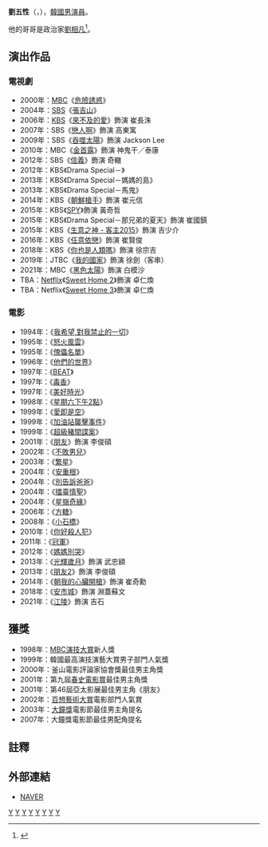 {{藝人
|姓名 = 劉五性
|類型 = 男演員
|圖片 = (친구2) 제작보고회 현장영상 (유오성).jpg
|圖片尺寸 = 
|圖片簡介 = 
|本名 =
|外文名 = 유오성
|外文 = ko
|羅馬拼音 = Yoo Oh Sung
|英文名 =
|暱稱 =
|其他藝名 =
|國籍 = {{KOR}}
|出生日期 = {{birth_date_and_age|1966|9|11}}
|出生地點 = {{KOR}}[[江原道_(韓國)|江原道]][[寧越郡_(韓國)|寧越郡]]
|宗教信仰 = 
|語言 = [[韓語|韓語]]
|職業 = [[演員|演員]]
|教育程度 = [[漢陽大學|漢陽大學]]戲劇電影學系 學士
|出道作 = 
|出道日期 = 1992年
|代表作 = 
|活躍年代 =
|唱片公司 = 
|經紀公司 = Jcon Company
|相關團體 = 
|網站 = 
}}

'''劉五性'''（{{lang-ko|'''유오성'''}}，{{bd|1966年|9月11日|}}），[[韓國|韓國]][[男演員|男演員]]。

他的哥哥是政治家[[劉相凡|劉相凡]]<ref>{{Cite web|title=후배인 윤을 '형'이라 부른다…그는 국민배우 유오성의 친형|url=https://www.joongang.co.kr/article/25072079|access-date=2022-06-03|date=2022-05-18|work=중앙일보|language=ko|archive-date=2022-05-18|archive-url=https://web.archive.org/web/20220518042310/https://www.joongang.co.kr/article/25072079}}</ref>。
 
== 演出作品 ==
=== 電視劇 ===
*2000年：[[文化廣播_(韓國)|MBC]]《[[危險誘惑|危險誘惑]]》
*2004年：[[SBS_(韓國)|SBS]]《[[張吉山_(電視劇)|張吉山]]》
*2006年：[[韓國放送公社|KBS]]《[[來不及的愛|來不及的愛]]》飾演 崔長洙
*2007年：SBS《[[戀人啊_(韓國電視劇)|戀人啊]]》飾演 高東寓
*2009年：SBS《[[吞噬太陽|吞噬太陽]]》飾演 Jackson Lee
*2010年：MBC《[[金首露_(電視劇)|金首露]]》飾演 神鬼干／泰康
*2012年：SBS《[[信義_(韓國電視劇)|信義]]》飾演 奇轍
*2012年：KBS《Drama Special－{{link-ko|國會議員鄭治成失蹤事件|국회의원 정치성 실종사건}}》
*2013年：KBS《Drama Special－媽媽的島》
*2013年：KBS《Drama Special－馬鬼》
*2014年：KBS《[[朝鮮槍手|朝鮮槍手]]》飾演 崔元信
*2015年：KBS《[[SPY|SPY]]》飾演 黃奇哲
*2015年：KBS《Drama Special－那兄弟的夏天》飾演 崔國鎮
*2015年：KBS《[[生意之神_-_客主2015|生意之神 - 客主2015]]》飾演 吉少介
*2016年：KBS《[[任意依戀|任意依戀]]》飾演 崔賢俊
*2018年：KBS《[[你也是人類嗎|你也是人類嗎]]》飾演 徐宗吉
*2019年：JTBC《[[我的國家_(韓國電視劇)|我的國家]]》飾演 徐劍（客串）
*2021年：MBC《[[黑色太陽|黑色太陽]]》飾演 白模沙
*TBA：[[Netflix|Netflix]]《[[Sweet_Home_2|Sweet Home 2]]》飾演 卓仁煥
*TBA：Netflix《[[Sweet_Home_3|Sweet Home 3]]》飾演 卓仁煥

=== 電影 ===
*1994年：《[[我希望,對我禁止的一切|我希望,對我禁止的一切]]》
*1995年：《[[怒火風雲_(1995年電影)|怒火風雲]]》
*1995年：《[[傀儡名單|傀儡名單]]》
*1996年：《[[他們的世界(電影)|他們的世界]]》
*1997年：《[[BEAT|BEAT]]》
*1997年：《[[毒香|毒香]]》
*1997年：《[[美好時光|美好時光]]》
*1998年：《[[星期六下午2點|星期六下午2點]]》
*1999年：《[[愛即是空|愛即是空]]》
*1999年：《[[加油站襲擊事件|加油站襲擊事件]]》
*1999年：《[[超級豬間諜案|超級豬間諜案]]》
*2001年：《[[朋友_(電影)|朋友]]》飾演 李俊碩
*2002年：《[[不敗男兒|不敗男兒]]》
*2003年：《[[繁星|繁星]]》
*2004年：《[[安重根(電影)|安重根]]》
*2004年：《[[別告訴爸爸|別告訴爸爸]]》
*2004年：《[[擂臺情聖|擂臺情聖]]》
*2004年：《[[星嶺奇緣|星嶺奇緣]]》
*2006年：《[[方糖_(電影)|方糖]]》
*2008年：《[[小石橋|小石橋]]》
*2010年：《[[你好殺人犯|你好殺人犯]]》
*2011年：《[[冠軍_(電影)|冠軍]]》
*2012年：《[[媽媽別哭|媽媽別哭]]》
*2013年：《[[光輝歲月_(電影)|光輝歲月]]》飾演 武忠額
*2013年：《[[朋友2|朋友2]]》飾演 李俊碩
*2014年：《[[朝我的心臟開槍|朝我的心臟開槍]]》飾演 崔奇勳
*2018年：《[[安市城_(電影)|安市城]]》飾演 淵蓋蘇文
*2021年：《[[江陵_(韓國電影)|江陵]]》飾演 吉石

== 獲獎 ==
*1998年：[[MBC演技大賞|MBC演技大賞]]新人獎
*1999年：韓國最高演技演藝大賞男子部門人氣獎
*2000年：釜山電影評論家協會獎最佳男主角獎
*2001年：第九屆[[春史電影賞|春史電影賞]]最佳男主角獎
*2001年：第46屆亞太影展最佳男主角《朋友》
*2002年：[[百想藝術大賞|百想藝術大賞]]電影部門人氣賞
*2003年：[[大鐘獎|大鐘獎]]電影節最佳男主角提名
*2007年：大鐘獎電影節最佳男配角提名

== 註釋 ==
{{Reflist}}

== 外部連結 ==
*[http://people.search.naver.com/search.naver?where=nexearch&query=%EC%9C%A0%EC%98%A4%EC%84%B1&sm=tab_etc&ie=utf8&key=PeopleService&os=94700 NAVER] {{Wayback|url=http://people.search.naver.com/search.naver?where=nexearch&query=%EC%9C%A0%EC%98%A4%EC%84%B1&sm=tab_etc&ie=utf8&key=PeopleService&os=94700 |date=20201111190636 }}{{ko}}

{{百想藝術大賞}}
{{春史電影賞最佳男主角}}

[[Category:韓國電視演員|Y]]
[[Category:韓國電影演員|Y]]
[[Category:漢陽大學校友|Y]]
[[Category:亞太影展獲獎者|Y]]
[[Category:江原道出身人物|Y]]
[[Category:劉姓|Y]]
[[Category:韓國男演員|Y]]
[[Category:1966年出生|Y]]